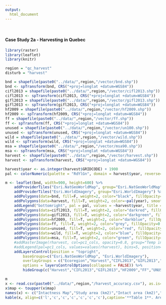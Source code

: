 ```yaml
---
output:
  html_document
---
```


&nbsp;

#### Case Study 2a - Harvesting in Quebec

```r
library(raster)
library(leaflet)
library(knitr)

region = "qc_harvest"
disturb = "harvest"

bnd = shapefile(paste0("../data/",region,"/vector/bnd.shp"))
bnd <- spTransform(bnd, CRS("+proj=longlat +datum=WGS84"))
cifl2013 = shapefile(paste0("../data/",region,"/vector/cifl2013.shp"))
cifl2013 <- spTransform(cifl2013, CRS("+proj=longlat +datum=WGS84"))
gifl2013 = shapefile(paste0("../data/",region,"/vector/gifl2013.shp"))
gifl2013 <- spTransform(gifl2013, CRS("+proj=longlat +datum=WGS84"))
hf2009 = shapefile(paste0("../data/",region,"/vector/hf2009.shp"))
hf2009 <- spTransform(hf2009, CRS("+proj=longlat +datum=WGS84"))
ff = shapefile(paste0("../data/",region,"/vector/ff.shp"))
ff <- spTransform(ff, CRS("+proj=longlat +datum=WGS84"))
unused = shapefile(paste0("../data/",region,"/vector/un100.shp"))
unused <- spTransform(unused, CRS("+proj=longlat +datum=WGS84"))
wild = shapefile(paste0("../data/",region,"/vector/wild.shp"))
wild <- spTransform(wild, CRS("+proj=longlat +datum=WGS84"))
msa = shapefile(paste0("../data/",region,"/vector/msa90.shp"))
msa <- spTransform(msa, CRS("+proj=longlat +datum=WGS84"))
harvest <- shapefile(paste0("../data/",region,"/vector/harvest.shp"))
harvest <- spTransform(harvest, CRS("+proj=longlat +datum=WGS84"))

harvest$year <- as.integer(harvest$GRIDCODE) + 1900
pal <- colorNumeric(palette = "RdYlGn", domain = harvest$year, reverse=TRUE)

m <- leaflet(bnd, width=900, height=600) %>%
	addProviderTiles("Esri.NatGeoWorldMap", group="Esri.NatGeoWorldMap") %>%
	addProviderTiles("Esri.WorldImagery", group="Esri.WorldImagery") %>%
	addPolygons(data=bnd, fill=F, weight=2, color="black", fillOpacity=1, group="Ecoregion") %>%
	addPolygons(data=harvest, fill=T, weight=2, color=~pal(year), smoothFactor=0.2, fillOpacity=1, group="Harvest") %>%
	addLegend("bottomright", pal = pal, values = ~harvest$year, title = "Harvest Year", labFormat=labelFormat(big.mark=''), opacity = 1) %>%
	addPolygons(data=cifl2013, fill=T, weight=2, color="darkred", fillOpacity=0.5, group="CIFL2013") %>%
	addPolygons(data=gifl2013, fill=T, weight=2, color="darkgreen", fillOpacity=0.5, group="GIFL2013") %>%
	addPolygons(data=hf2009, fill=T, weight=2, color="darkblue", fillOpacity=0.5, group="HF2009") %>%
	addPolygons(data=ff, fill=T, weight=2, color="grey", fillOpacity=0.5, group="FF") %>%
	addPolygons(data=unused, fill=T, weight=2, color="red", fillOpacity=0.5, group="UNUSED") %>%
	addPolygons(data=wild, fill=T, weight=2, color="blue", fillOpacity=0.5, group="WILD") %>%
	addPolygons(data=msa, fill=T, weight=2, color="green", fillOpacity=0.5, group="MSA") %>%
	#addRasterImage(rharvest, col=pc1_cols, opacity=0.8, group="Temp indicator") %>%
	#addLegend(pal=pc1_cols, values=values(rharvest), bins=5, position=c("bottomright"), title="Temp indicator", opacity=0.8) %>%
	addLayersControl(position = "topright",
		baseGroups=c("Esri.NatGeoWorldMap", "Esri.WorldImagery"),
		overlayGroups = c("Ecoregion","Harvest","CIFL2013","GIFL2013","HF2009","FF","UNUSED","WILD","MSA"),
		options = layersControlOptions(collapsed = FALSE)) %>%
		hideGroup(c("Harvest","CIFL2013","GIFL2013","HF2009","FF","UNUSED","WILD","MSA"))

m
x <- read.csv(paste0("../data/",region,"/harvest_accuracy.csv"), as.is=T)
x$map <- toupper(x$map)
names(x) <- c("Intactness Map","Study area (km2)","Intact area (km2)","Intact area (%)","Harvest area (km2)","Area omitted (km2)","Area omitted (%)")
kable(x, align=c('l','c','c','c','c','c','c'),caption='**Table 1**. Area omitted by each intactness map in the Quebec study area.')
```